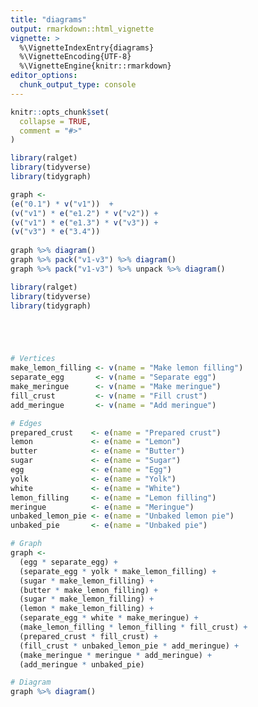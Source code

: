 ```yaml
---
title: "diagrams"
output: rmarkdown::html_vignette
vignette: >
  %\VignetteIndexEntry{diagrams}
  %\VignetteEncoding{UTF-8}
  %\VignetteEngine{knitr::rmarkdown}
editor_options: 
  chunk_output_type: console
---
```


```r
knitr::opts_chunk$set(
  collapse = TRUE,
  comment = "#>"
)
```

```r
library(ralget)
library(tidyverse)
library(tidygraph)
```


```r
graph <- 
(e("0.1") * v("v1"))  + 
(v("v1") * e("e1.2") * v("v2")) +
(v("v1") * e("e1.3") * v("v3")) +
(v("v3") * e("3.4"))  
  
graph %>% diagram()
graph %>% pack("v1-v3") %>% diagram()
graph %>% pack("v1-v3") %>% unpack %>% diagram()

library(ralget)
library(tidyverse)
library(tidygraph)





# Vertices 
make_lemon_filling <- v(name = "Make lemon filling")
separate_egg       <- v(name = "Separate egg")
make_meringue      <- v(name = "Make meringue")
fill_crust         <- v(name = "Fill crust")
add_meringue       <- v(name = "Add meringue")

# Edges 
prepared_crust    <- e(name = "Prepared crust")
lemon             <- e(name = "Lemon")
butter            <- e(name = "Butter")
sugar             <- e(name = "Sugar")
egg               <- e(name = "Egg")
yolk              <- e(name = "Yolk")
white             <- e(name = "White")
lemon_filling     <- e(name = "Lemon filling")
meringue          <- e(name = "Meringue")
unbaked_lemon_pie <- e(name = "Unbaked lemon pie")
unbaked_pie       <- e(name = "Unbaked pie")

# Graph
graph <-
  (egg * separate_egg) +
  (separate_egg * yolk * make_lemon_filling) +
  (sugar * make_lemon_filling) +
  (butter * make_lemon_filling) +
  (sugar * make_lemon_filling) +
  (lemon * make_lemon_filling) +
  (separate_egg * white * make_meringue) +
  (make_lemon_filling * lemon_filling * fill_crust) +
  (prepared_crust * fill_crust) +
  (fill_crust * unbaked_lemon_pie * add_meringue) +
  (make_meringue * meringue * add_meringue) +
  (add_meringue * unbaked_pie) 

# Diagram 
graph %>% diagram()









```    